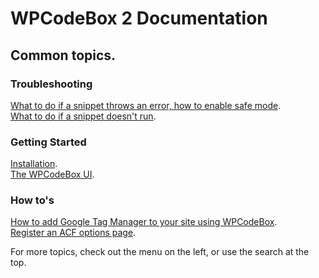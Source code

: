 
# WPCodeBox 2 Documentation

## Common topics.

### Troubleshooting

[What to do if a snippet throws an error, how to enable safe mode](/safe_mode).\
[What to do if a snippet doesn't run](/snippet_doesnt_run).

### Getting Started

[Installation](/installation).\
[The WPCodeBox UI](/wpcodebox_ui).

### How to's

[How to add Google Tag Manager to your site using WPCodeBox](/google_tag_manager).\
[Register an ACF options page](/acf_options_pages).

For more topics, check out the menu on the left, or use the search at the top.
